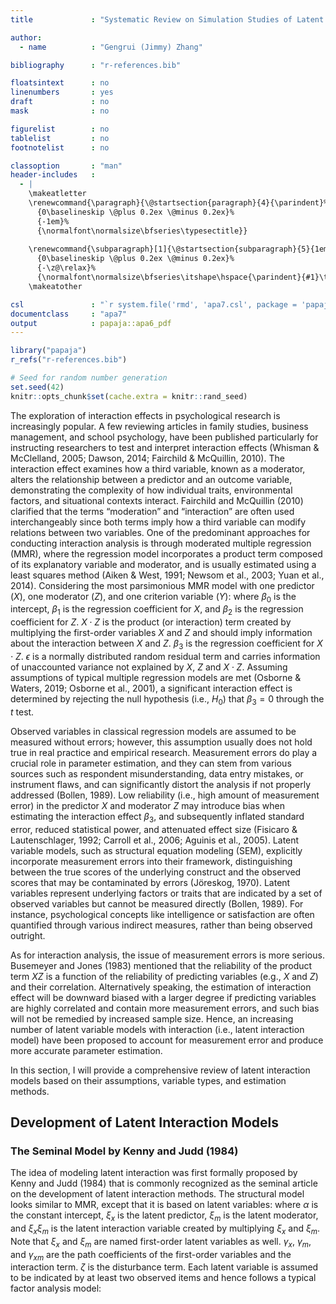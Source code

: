```yaml
---
title             : "Systematic Review on Simulation Studies of Latent Interaction"

author: 
  - name          : "Gengrui (Jimmy) Zhang"

bibliography      : "r-references.bib"

floatsintext      : no
linenumbers       : yes
draft             : no
mask              : no

figurelist        : no
tablelist         : no
footnotelist      : no

classoption       : "man"
header-includes   :
  - |
    \makeatletter
    \renewcommand{\paragraph}{\@startsection{paragraph}{4}{\parindent}%
      {0\baselineskip \@plus 0.2ex \@minus 0.2ex}%
      {-1em}%
      {\normalfont\normalsize\bfseries\typesectitle}}
    
    \renewcommand{\subparagraph}[1]{\@startsection{subparagraph}{5}{1em}%
      {0\baselineskip \@plus 0.2ex \@minus 0.2ex}%
      {-\z@\relax}%
      {\normalfont\normalsize\bfseries\itshape\hspace{\parindent}{#1}\textit{\addperi}}{\relax}}
    \makeatother

csl               : "`r system.file('rmd', 'apa7.csl', package = 'papaja')`"
documentclass     : "apa7"
output            : papaja::apa6_pdf
---
```


```r
library("papaja")
r_refs("r-references.bib")
```

```r
# Seed for random number generation
set.seed(42)
knitr::opts_chunk$set(cache.extra = knitr::rand_seed)
```

The exploration of interaction effects in psychological research is increasingly popular. A few reviewing articles in family studies, business management, and school psychology, have been published particularly for instructing researchers to test and interpret interaction effects (Whisman & McClelland, 2005; Dawson, 2014; Fairchild & McQuillin, 2010). The interaction effect examines how a third variable, known as a moderator, alters the relationship between a predictor and an outcome variable, demonstrating the complexity of how individual traits, environmental factors, and situational contexts interact. Fairchild and McQuillin (2010) clarified that the terms “moderation” and “interaction” are often used interchangeably since both terms imply how a third variable can modify relations between two variables. One of the predominant approaches for conducting interaction analysis is through moderated multiple regression (MMR), where the regression model incorporates a product term composed of its explanatory variable and moderator, and is usually estimated using a least squares method (Aiken & West, 1991; Newsom et al., 2003; Yuan et al., 2014). Considering the most parsimonious MMR model with one predictor ($X$), one moderator ($Z$), and one criterion variable ($Y$):
\begin{equation}
Y = \beta_{0} + \beta_{1}X + \beta_{2}Z + \beta_{3}X \cdot Z + \epsilon,
\end{equation}
where $\beta_{0}$ is the intercept, $\beta_{1}$ is the regression coefficient for $X$, and $\beta_{2}$ is the regression coefficient for $Z$. $X \cdot Z$ is the product (or interaction) term created by multiplying the first-order variables $X$ and $Z$ and should imply information about the interaction between $X$ and $Z$. $\beta_{3}$ is the regression coefficient for $X \cdot Z$. $\epsilon$ is a normally distributed random residual term and carries information of unaccounted variance not explained by $X$, $Z$ and $X \cdot Z$. Assuming assumptions of typical multiple regression models are met (Osborne & Waters, 2019; Osborne et al., 2001), a significant interaction effect is determined by rejecting the null hypothesis (i.e., $H_{0}$) that $\beta_{3} = 0$ through the $t$ test.

Observed variables in classical regression models are assumed to be measured without errors; however, this assumption usually does not hold true in real practice and empirical research. Measurement errors do play a crucial role in parameter estimation, and they can stem from various sources such as respondent misunderstanding, data entry mistakes, or instrument flaws, and can significantly distort the analysis if not properly addressed (Bollen, 1989). Low reliability (i.e., high amount of measurement error) in the predictor $X$ and moderator $Z$ may introduce bias when estimating the interaction effect $\beta_{3}$, and subsequently inflated standard error, reduced statistical power, and attenuated effect size (Fisicaro & Lautenschlager, 1992; Carroll et al., 2006; Aguinis et al., 2005). Latent variable models, such as structural equation modeling (SEM), explicitly incorporate measurement errors into their framework, distinguishing between the true scores of the underlying construct and the observed scores that may be contaminated by errors (Jöreskog, 1970). Latent variables represent underlying factors or traits that are indicated by a set of observed variables but cannot be measured directly (Bollen, 1989). For instance, psychological concepts like intelligence or satisfaction are often quantified through various indirect measures, rather than being observed outright. 

As for interaction analysis, the issue of measurement errors is more serious. Busemeyer and Jones (1983) mentioned that the reliability of the product term $XZ$ is a function of the reliability of predicting variables (e.g., $X$ and $Z$) and their correlation. Alternatively speaking, the estimation of interaction effect will be downward biased with a larger degree if predicting variables are highly correlated and contain more measurement errors, and such bias will not be remedied by increased sample size. Hence, an increasing number of latent variable models with interaction (i.e., latent interaction model) have been proposed to account for measurement error and produce more accurate parameter estimation.

In this section, I will provide a comprehensive review of latent interaction models based on their assumptions, variable types, and estimation methods. 

## Development of Latent Interaction Models

### The Seminal Model by Kenny and Judd (1984)

The idea of modeling latent interaction was first formally proposed by Kenny and Judd (1984) that is commonly recognized as the seminal article on the development of latent interaction methods. The structural model looks similar to MMR, except that it is based on latent variables:
\begin{equation}
y = \alpha + \gamma_{x}\xi_{x} + \gamma_{m}\xi_{m} + \gamma_{xm}\xi_{x}\xi_{m} + \zeta,
\end{equation}
where $\alpha$ is the constant intercept, $\xi_{x}$ is the latent predictor, $\xi_{m}$ is the latent moderator, and $\xi_{x}\xi_{m}$ is the latent interaction variable created by multiplying $\xi_{x}$ and $\xi_{m}$. Note that $\xi_{x}$ and $\xi_{m}$ are named first-order latent variables as well. $\gamma_{x}$, $\gamma_{m}$, and $\gamma_{xm}$ are the path coefficients of the first-order variables and the interaction term. $\zeta$ is the disturbance term. Each latent variable is assumed to be indicated by at least two observed items and hence follows a typical factor analysis model:
\begin{align}
x_{1} = \lambda_{x_{1}}\xi_{x} + \epsilon_{x_{1}} && x_{2} = \lambda_{x_{2}}\xi_{x} + \epsilon_{x_{2}},
\end{align}
\begin{align}
m_{1} = \lambda_{m_{1}}\xi_{m} + \epsilon_{m_{1}} && m_{2} = \lambda_{m_{2}}\xi_{m} + \epsilon_{m_{2}},
\end{align}




